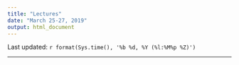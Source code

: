 ```yaml
---
title: "Lectures"
date: "March 25-27, 2019"
output: html_document
---
```


Last updated: `r format(Sys.time(), '%b %d, %Y (%l:%M%p %Z)')`

------

